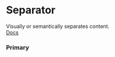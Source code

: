 
<Meta of={Story} />

# Separator

Visually or semantically separates content. \
[Docs](https://www.radix-ui.com/primitives/docs/components/separator)

### Primary

<Canvas of={Story.Primary} />

<Primary />
<Controls />
